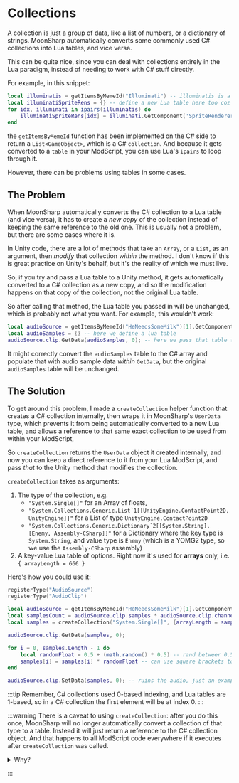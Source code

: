 # Collections

A collection is just a group of data, like a list of numbers, or a dictionary of strings. MoonSharp automatically converts some commonly used C# collections into Lua tables, and vice versa.

This can be quite nice, since you can deal with collections entirely in the Lua paradigm, instead of needing to work with C# stuff directly.

For example, in this snippet:

```lua
local illuminatis = getItemsByMemeId("Illuminati") -- illuminatis is a table
local illuminatiSpriteRens = {} -- define a new Lua table here too coz why not
for idx, illuminati in ipairs(illuminatis) do
    illuminatiSpriteRens[idx] = illuminati.GetComponent('SpriteRenderer')
end
```

the `getItemsByMemeId` function has been implemented on the C# side to return a `List<GameObject>`, which is a C# `collection`. And because it gets converted to a `table` in your ModScript, you can use Lua's `ipairs` to loop through it.

However, there can be problems using tables in some cases.

## The Problem

When MoonSharp automatically converts the C# collection to a Lua table (and vice versa), it has to create a _new copy_ of the collection instead of keeping the same reference to the old one. This is usually not a problem, but there are some cases where it is.

In Unity code, there are a lot of methods that take an `Array`, or a `List`, as an argument, then _modify_ that collection _within_ the method. I don't know if this is great practice on Unity's behalf, but it's the reality of which we must live.

So, if you try and pass a Lua table to a Unity method, it gets automatically converted to a C# collection as a new copy, and so the modification happens on that copy of the collection, not the original Lua table.

So after calling that method, the Lua table you passed in will be unchanged, which is probably not what you want. For example, this wouldn't work:

```lua {2,3}
local audioSource = getItemsByMemeId("HeNeedsSomeMilk")[1].GetComponent("AudioSource")
local audioSamples = {} -- here we define a lua table
audioSource.clip.GetData(audioSamples, 0); -- here we pass that table to a Unity method that expects an array
```

It might correctly convert the `audioSamples` table to the C# array and populate that with audio sample data _within_ `GetData`, but the original `audioSamples` table will be unchanged.

## The Solution

To get around this problem, I made a `createCollection` helper function that creates a C# collection internally, then wraps it in MoonSharp's `UserData` type, which prevents it from being automatically converted to a new Lua table, and allows a reference to that same exact collection to be used from within your ModScript,

So `createCollection` returns the `UserData` object it created internally, and now you can keep a direct reference to it from your Lua ModScript, and pass _that_ to the Unity method that modifies the collection.

`createCollection` takes as arguments:

1. The type of the collection, e.g.
   - `"System.Single[]"` for an Array of floats,
   - `` "System.Collections.Generic.List`1[[UnityEngine.ContactPoint2D, UnityEngine]]" `` for a List of type `UnityEngine.ContactPoint2D`
   - `` "System.Collections.Generic.Dictionary`2[[System.String], [Enemy, Assembly-CSharp]]" `` for a Dictionary where the key type is `System.String`, and value type is `Enemy` (which is a YOMG2 type, so we use the `Assembly-CSharp` assembly)
2. A key-value Lua table of options. Right now it's used for **arrays** only, i.e. `{ arrayLength = 666 }`

Here's how you could use it:

```lua {6}
registerType("AudioSource")
registerType("AudioClip")

local audioSource = getItemsByMemeId("HeNeedsSomeMilk")[1].GetComponent("AudioSource") -- needs a "HeNeedsSomeMilk" item in the level
local samplesCount = audioSource.clip.samples * audioSource.clip.channels
local samples = createCollection("System.Single[]", {arrayLength = samplesCount}) -- arrays are a special case from other collections that don't take generic arguments, and have a fixed, known size

audioSource.clip.GetData(samples, 0);

for i = 0, samples.Length - 1 do
    local randomFloat = 0.5 + (math.random() * 0.5) -- rand betweer 0.5 and 1
    samples[i] = samples[i] * randomFloat -- can use square brackets to index C# collections!
end

audioSource.clip.SetData(samples, 0); -- ruins the audio, just an example
```

:::tip
Remember, C# collections used 0-based indexing, and Lua tables are 1-based, so in a C# collection the first element will be at index 0.
:::

:::warning
There is a caveat to using `createCollection`: after you do this once, MoonSharp will no longer automatically convert a collection of that type to a table. Instead it will just return a reference to the C# collection object. And that happens to all ModScript code everywhere if it executes after `createCollection` was called.

<details>
<summary>Why?</summary>

Because `createCollection` needs to (interally) call `registerType` with the provided type, and registering types is global. You could just call `registerType` with the C# collection type yourself if you want more consistent behaviour from the get-go, but that's up to you.

Or you could set the execution order of your scripts with `createCollection` to something really high, so it runs after everything else and doesn't affect them.

It is a bit annoying, but there's not much I can do about it. At least it probably won't a problem too much of the time, I don't know why you'd need to create a collection of GameObjects, which would change the return type of `getItemsByMemeId`

</details>

:::

